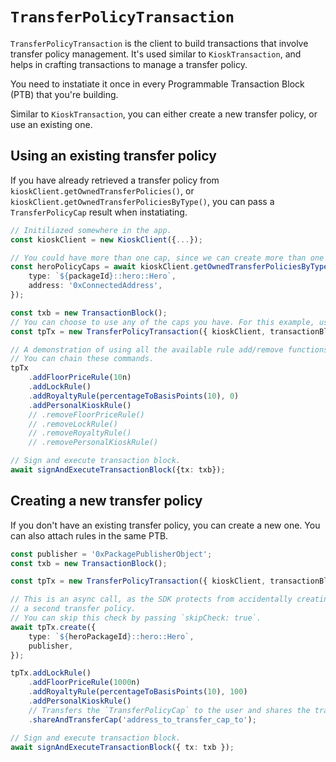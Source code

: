 # `TransferPolicyTransaction`

`TransferPolicyTransaction` is the client to build transactions that involve transfer policy
management. It's used similar to `KioskTransaction`, and helps in crafting transactions to manage a
transfer policy.

You need to instatiate it once in every Programmable Transaction Block (PTB) that you're building.

Similar to `KioskTransaction`, you can either create a new transfer policy, or use an existing one.

## Using an existing transfer policy

If you have already retrieved a transfer policy from `kioskClient.getOwnedTransferPolicies()`, or
`kioskClient.getOwnedTransferPoliciesByType()`, you can pass a `TransferPolicyCap` result when
instatiating.

```typescript
// Initiliazed somewhere in the app.
const kioskClient = new KioskClient({...});

// You could have more than one cap, since we can create more than one transfer policy.
const heroPolicyCaps = await kioskClient.getOwnedTransferPoliciesByType({
    type: `${packageId}::hero::Hero`,
    address: '0xConnectedAddress',
});

const txb = new TransactionBlock();
// You can choose to use any of the caps you have. For this example, use the first one.
const tpTx = new TransferPolicyTransaction({ kioskClient, transactionBlock: txb, cap: heroPolicyCaps[0] });

// A demonstration of using all the available rule add/remove functions.
// You can chain these commands.
tpTx
    .addFloorPriceRule(10n)
    .addLockRule()
    .addRoyaltyRule(percentageToBasisPoints(10), 0)
    .addPersonalKioskRule()
    // .removeFloorPriceRule()
    // .removeLockRule()
    // .removeRoyaltyRule()
    // .removePersonalKioskRule()

// Sign and execute transaction block.
await signAndExecuteTransactionBlock({tx: txb});
```

## Creating a new transfer policy

If you don't have an existing transfer policy, you can create a new one. You can also attach rules
in the same PTB.

```typescript
const publisher = '0xPackagePublisherObject';
const txb = new TransactionBlock();

const tpTx = new TransferPolicyTransaction({ kioskClient, transactionBlock: txb });

// This is an async call, as the SDK protects from accidentally creating
// a second transfer policy.
// You can skip this check by passing `skipCheck: true`.
await tpTx.create({
    type: `${heroPackageId}::hero::Hero`,
    publisher,
});

tpTx.addLockRule()
    .addFloorPriceRule(1000n)
    .addRoyaltyRule(percentageToBasisPoints(10), 100)
    .addPersonalKioskRule()
    // Transfers the `TransferPolicyCap` to the user and shares the transfer policy.
    .shareAndTransferCap('address_to_transfer_cap_to');

// Sign and execute transaction block.
await signAndExecuteTransactionBlock({ tx: txb });
```
